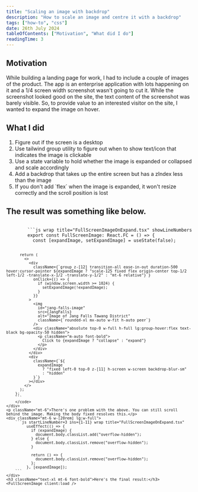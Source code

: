```yaml
---
title: "Scaling an image with backdrop"
description: "How to scale an image and centre it with a backdrop"
tags: ["how-to", "css"]
date: 26th July 2024
tableOfContents: ["Motivation", "What did I do"]
readingTime: 3
---
```



<section>
	<h1 className="text-2xl font-bold">Motivation</h1>
	<p className="pt-2">
		While building a landing page for work, I had to include a couple of images of the product.
		The app is an enterprise application
		with lots happening on it and a 1/4 screen width screenshot wasn't going to cut it. While the
		screenshot looked good on the site, the text content of the screenshot was barely visible. So, to provide value to
		an interested visitor on the site, I wanted to expand the image on hover.
	</p>
</section>
<section className="pt-10">
	<h1 className="text-2xl font-bold">What I did</h1>
	<ol className="pt-2 list-disc">
		<li>Figure out if the screen is a desktop</li>
		<li>Use tailwind <span className="bg-black text-white w-fit p-1 rounded-lg text-sm font-mono">group</span> utility to figure out when to show text/icon that indicates the image is clickable</li>
		<li>Use a state variable to hold whether the image is expanded or collapsed and scale accordingly</li>
		<li>Add a backdrop that takes up the entire screen but has a zIndex less than the image</li>
		<li>If you don't add `flex` when the image is expanded, it won't resize correctly and the scroll position is lost</li>
	</ol>
	<h2 className="mt-6 text-xl font-bold">The result was something like below.</h2>
	<div className="mt-6 overflow-x-scroll w-[20rem] lg:w-full">
		<code>
		```js wrap title="FullScreenImageOnExpand.tsx" showLineNumbers
		export const FullScreenImage: React.FC = () => {
		  const [expandImage, setExpandImage] = useState(false);

    	  return (
    	    <>
    	      <div
    	        className={`group z-[12] transition-all ease-in-out duration-500 hover:cursor-pointer ${expandImage ? "scale-125 fixed flex origin-center top-1/2 left-1/2 -translate-x-1/2 -translate-y-1/2" : "mt-6 relative"}`}
    	        onClick={() => {
    	          if (window.screen.width >= 1024) {
    	            setExpandImage(!expandImage);
    	          }
    	        }}
    	      >
    	        <img
    	          id="jang-falls-image"
    	          src={JangFalls}
    	          alt="Image of Jang Falls Tawang District"
    	          className={`rounded-xl mx-auto w-fit h-auto peer`}
    	        />
    	        <div className="absolute top-0 w-full h-full lg:group-hover:flex text-black bg-opacity-50 hidden">
    	          <p className="m-auto font-bold">
    	            Click to {expandImage ? "collapse" : "expand"}
    	          </p>
    	        </div>
    	      </div>
    	      <div
    	        className={`${
    	          expandImage
    	            ? "fixed left-0 top-0 z-[11] h-screen w-screen backdrop-blur-sm"
    	            : "hidden"
    	        }`}
    	      ></div>
    	    </>
    	  );
    	};
    	```
    	</code>
    </div>
    <p className="mt-6">There's one problem with the above. You can still scroll behind the image. Making the body fixed resolves this.</p>
    <div className="mt-6 w-[20rem] lg:w-full">
    	```js startLineNumber=3 ins={1-11} wrap title="FullScreenImageOnExpand.tsx"
    		 useEffect(() => {
    		   if (expandImage) {
    		     document.body.classList.add("overflow-hidden");
    		   } else {
    		     document.body.classList.remove("overflow-hidden");
    		   }

    		   return () => {
    		     document.body.classList.remove("overflow-hidden");
    		   };
    		 }, [expandImage]);
    	```
    </div>
    <h3 className="text-xl mt-6 font-bold">Here's the final result:</h3>
    <FullScreenImage client:load />

</section>
